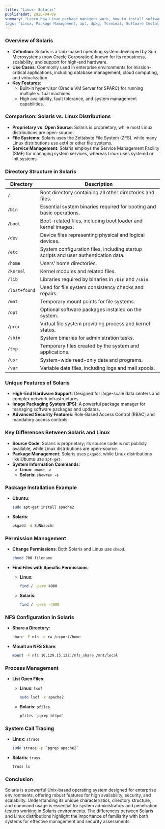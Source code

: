 ```yaml
---
title: "Linux- Solaris"
publishedAt: 2025-04-09
summary: "Learn how Linux package managers work, how to install software, and manage dependencies with apt, dpkg, and more."
tags: "Linux, Package Management, apt, dpkg, Terminal, Software Installation"
---
```



### Overview of Solaris

- **Definition**: Solaris is a Unix-based operating system developed by Sun Microsystems (now Oracle Corporation) known for its robustness, scalability, and support for high-end hardware.
- **Use Cases**: Commonly used in enterprise environments for mission-critical applications, including database management, cloud computing, and virtualization.
- **Key Features**:
    - Built-in hypervisor (Oracle VM Server for SPARC) for running multiple virtual machines.
    - High availability, fault tolerance, and system management capabilities.

### Comparison: Solaris vs. Linux Distributions

- **Proprietary vs. Open Source**: Solaris is proprietary, while most Linux distributions are open-source.
- **File Systems**: Solaris uses the Zettabyte File System (ZFS), while many Linux distributions use ext4 or other file systems.
- **Service Management**: Solaris employs the Service Management Facility (SMF) for managing system services, whereas Linux uses systemd or init systems.

### Directory Structure in Solaris

| Directory | Description |
| --- | --- |
| `/` | Root directory containing all other directories and files. |
| `/bin` | Essential system binaries required for booting and basic operations. |
| `/boot` | Boot-related files, including boot loader and kernel images. |
| `/dev` | Device files representing physical and logical devices. |
| `/etc` | System configuration files, including startup scripts and user authentication data. |
| `/home` | Users' home directories. |
| `/kernel` | Kernel modules and related files. |
| `/lib` | Libraries required by binaries in `/bin` and `/sbin`. |
| `/lost+found` | Used for file system consistency checks and repairs. |
| `/mnt` | Temporary mount points for file systems. |
| `/opt` | Optional software packages installed on the system. |
| `/proc` | Virtual file system providing process and kernel status. |
| `/sbin` | System binaries for administration tasks. |
| `/tmp` | Temporary files created by the system and applications. |
| `/usr` | System-wide read-only data and programs. |
| `/var` | Variable data files, including logs and mail spools. |

### Unique Features of Solaris

- **High-End Hardware Support**: Designed for large-scale data centers and complex network infrastructures.
- **Image Packaging System (IPS)**: A powerful package manager for managing software packages and updates.
- **Advanced Security Features**: Role-Based Access Control (RBAC) and mandatory access controls.

### Key Differences Between Solaris and Linux

- **Source Code**: Solaris is proprietary; its source code is not publicly available, while Linux distributions are open-source.
- **Package Management**: Solaris uses `pkgadd`, while Linux distributions like Ubuntu use `apt-get`.
- **System Information Commands**:
    - **Linux**: `uname -a`
    - **Solaris**: `showrev -a`

### Package Installation Example

- **Ubuntu**:
    
    ```bash
    sudo apt-get install apache2
    
    ```
    
- **Solaris**:
    
    ```bash
    pkgadd -d SUNWapchr
    
    ```
    

### Permission Management

- **Change Permissions**: Both Solaris and Linux use `chmod`.
    
    ```bash
    chmod 700 filename
    
    ```
    
- **Find Files with Specific Permissions**:
    - **Linux**:
        
        ```bash
        find / -perm 4000
        
        ```
        
    - **Solaris**:
        
        ```bash
        find / -perm -4000
        
        ```
        

### NFS Configuration in Solaris

- **Share a Directory**:
    
    ```bash
    share -F nfs -o rw /export/home
    
    ```
    
- **Mount an NFS Share**:
    
    ```bash
    mount -F nfs 10.129.15.122:/nfs_share /mnt/local
    
    ```
    

### Process Management

- **List Open Files**:
    - **Linux**: `lsof`
        
        ```bash
        sudo lsof -c apache2
        
        ```
        
    - **Solaris**: `pfiles`
        
        ```bash
        pfiles `pgrep httpd`
        
        ```
        

### System Call Tracing

- **Linux**: `strace`
    
    ```bash
    sudo strace -p `pgrep apache2`
    
    ```
    
- **Solaris**: `truss`
    
    ```bash
    truss ls
    
    ```
    

### Conclusion

Solaris is a powerful Unix-based operating system designed for enterprise environments, offering robust features for high availability, security, and scalability. Understanding its unique characteristics, directory structure, and command usage is essential for system administrators and penetration testers working in Solaris environments. The differences between Solaris and Linux distributions highlight the importance of familiarity with both systems for effective management and security assessments.